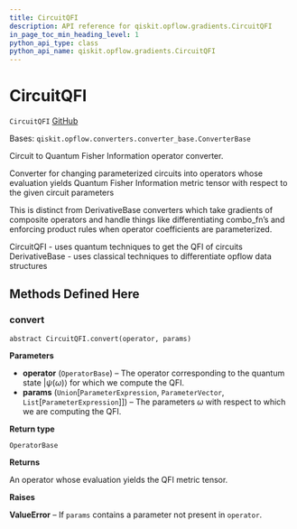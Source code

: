 ```yaml
---
title: CircuitQFI
description: API reference for qiskit.opflow.gradients.CircuitQFI
in_page_toc_min_heading_level: 1
python_api_type: class
python_api_name: qiskit.opflow.gradients.CircuitQFI
---
```


# CircuitQFI

<span id="qiskit.opflow.gradients.CircuitQFI" />

`CircuitQFI` [GitHub](https://github.com/qiskit/qiskit/tree/stable/0.20/qiskit/opflow/gradients/circuit_qfis/circuit_qfi.py "view source code")

Bases: `qiskit.opflow.converters.converter_base.ConverterBase`

Circuit to Quantum Fisher Information operator converter.

Converter for changing parameterized circuits into operators whose evaluation yields Quantum Fisher Information metric tensor with respect to the given circuit parameters

This is distinct from DerivativeBase converters which take gradients of composite operators and handle things like differentiating combo\_fn’s and enforcing product rules when operator coefficients are parameterized.

CircuitQFI - uses quantum techniques to get the QFI of circuits DerivativeBase - uses classical techniques to differentiate opflow data structures

## Methods Defined Here

### convert

<span id="qiskit.opflow.gradients.CircuitQFI.convert" />

`abstract CircuitQFI.convert(operator, params)`

**Parameters**

*   **operator** (`OperatorBase`) – The operator corresponding to the quantum state $|\psi(\omega)\rangle$ for which we compute the QFI.
*   **params** (`Union`\[`ParameterExpression`, `ParameterVector`, `List`\[`ParameterExpression`]]) – The parameters $\omega$ with respect to which we are computing the QFI.

**Return type**

`OperatorBase`

**Returns**

An operator whose evaluation yields the QFI metric tensor.

**Raises**

**ValueError** – If `params` contains a parameter not present in `operator`.

